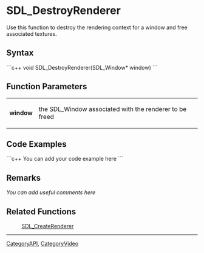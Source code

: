 <!-- pragma section-numbers off -->
<!-- pragma disable-camelcase -->

= SDL_DestroyRenderer =
Use this function to destroy the rendering context for a window and free associated textures.


== Syntax ==
```c++
void SDL_DestroyRenderer(SDL_Window* window)
```

== Function Parameters ==
{|
|'''window'''
|the SDL_Window associated with the renderer to be freed
|}

== Code Examples ==
```c++
You can add your code example here
```

== Remarks ==
''You can add useful comments here''

== Related Functions ==
:[[SDL_CreateRenderer]]

----
[[CategoryAPI]], [[CategoryVideo]]
